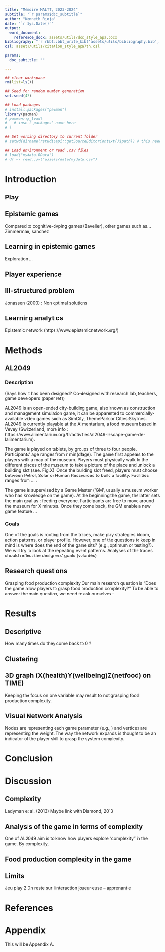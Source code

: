 ```yaml
---
title: "Mémoire MALTT, 2023-2024"
subtitle: "`r params$doc_subtitle`"
author: "Kenneth Rioja"
date: "`r Sys.Date()`"
output:
  word_document:
    reference_docx: assets/utils/doc_style_apa.docx
bibliography: "`r rbbt::bbt_write_bib('assets/utils/bibliography.bib', overwrite = TRUE)`" 
csl: assets/utils/citation_style_apa7th.csl

params:
  doc_subtitle: ""

---
```


```r
## clear workspace
rm(list=ls())

## Seed for random number generation
set.seed(42)

## Load packages
# install.packages("pacman")
library(pacman)
# pacman::p_load(
#   # insert packages' name here
# )

## Set working directory to current folder
# setwd(dirname(rstudioapi::getSourceEditorContext()$path)) # this needs to be commented for 'render_script_mac.command' to work

## Load environment or read .csv files
# load("mydata.RData")
# df <- read.csv("assets/data/mydata.csv")

```

<!-- ************ -->
<!-- INTRODUCTION -->
<!-- ************ -->
# Introduction

## Play

## Epistemic games
Compared to cognitive-dvping games (Bavelier), other games such as…
Zimmerman, sanchez

## Learning in epistemic games
Exploration …

## Player experience

## Ill-structured problem
Jonassen (2000) :
Non optimal solutions

## Learning analytics
Epistemic network (https://www.epistemicnetwork.org/)

<!-- ******* -->
<!-- METHODS -->
<!-- ******* -->

# Methods

## AL2049

### Description
(Says how it has been designed? Co-designed with research lab, teachers, game developers (paper ref))

AL2049 is an open-ended city-building game, also known as construction and management simulation game, it can be apparented to commercially-available video games such as SimCity, ThemePark or Cities:Skylines. AL2049 is currently playable at the Alimentarium, a food museum based in Vevey (Switzerland, more info : https://www.alimentarium.org/fr/activities/al2049-lescape-game-de-lalimentarium).

The game is played on tablets, by groups of three to four people. Participants’ age ranges from r min(dfage). The game first appears to the players with a map of the museum. Players must physically walk to the different places of the museum to take a picture of the place and unlock a building slot (see. Fig.X). Once the building slot freed, players must choose between Petrol, Solar or Human Ressources to build a facility. Facilities ranges from … .

The game is supervised by a Game Master (‘GM’, usually a museum worker who has knowledge on the game). At the beginning the game, the latter sets the main goal as : feeding everyone. Participants are free to move around the museum for X minutes. Once they come back, the GM enable a new game feature …

### Goals

One of the goals is rooting from the traces, make play strategies bloom, action patterns, or player profile. However, one of the questions to keep in mind is where does the end of the game sits? (e.g., optimum or testing?). We will try to look at the repeating event patterns.
Analyses of the traces should reflect the designers’ goals (volontés)

## Research questions
Grasping food production complexity
Our main research question is “Does the game allow players to grasp food production complexity?”
To be able to answer the main question, we need to ask ourselves :

<!-- ******* -->
<!-- RESULTS -->
<!-- ******* -->

# Results

## Descriptive
How many times do they come back to 0 ?

## Clustering

## 3D graph (X(health)Y(wellbeing)Z(netfood) on TIME)
Keeping the focus on one variable may result to not grasping food production complexity.

## Visual Network Analysis
Nodes are representing each game parameter (e.g., ) and vertices are representing the weight. The way the network expands is thought to be an indicator of the player skill to grasp the system complexity.

<!-- ********** -->
<!-- CONCLUSION -->
<!-- ********** -->

# Conclusion

<!-- ********** -->
<!-- DISCUSSION -->
<!-- ********** -->

# Discussion

## Complexity
Ladyman et al. (2013)
Maybe link with Diamond, 2013

## Analysis of the game in terms of complexity
One of AL2049 aim is to know how players explore “complexity” in the game. By complexity,

## Food production complexity in the game

## Limits
Jeu play 2
On reste sur l’interaction joueur·euse – apprenant·e

# References

<div id="ref"></div>

# Appendix

This will be Appendix A.